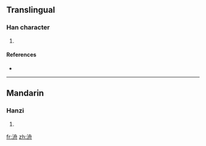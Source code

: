 ==Translingual==

===Han character===
{{Han char|rn=85|rad=水|as=06|sn=9|four=3714<sub>0</sub>|canj=水竹月卜 (EHBY)}}

# {{defn|Han|sort=水06}}

====References====
* {{Han ref|kx=0619.140|dkj=17349|dj=1014.090|hdz=31612.020|uh=6D00|ud=27904|bh=CF7C|bd=53116}}

----

==Mandarin==

===Hanzi===
{{cmn-hanzi|pin=[[zhōu]] ([[zhou1]])|wg=chou<sup>1</sup>}}

# {{defn|Mandarin}}

[[fr:洀]]
[[zh:洀]]